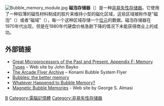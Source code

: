 [[File:Bubble_memory_module.jpg|thumb]]
{{記憶體類型}}
'''磁泡存储器'''（{{lang-en|'''Bubble memory'''}}）是一种[[非易失性存储器|非易失性存储器]]。它使用了一种较薄的磁性材料制成的胶片来维持小型的磁化区域，这些区域被称作是“磁泡”（{{lang|en|bubbles}}）或者“磁域”（{{lang|en|domains}}），每一个这种区域存储一个[[位元|位元]]的数据。磁泡存储器在1970年代出现，但是在1980年代硬盘价格急剧下降的情况下未能获得商业上的成功。

== 外部链接 ==
*[https://web.archive.org/web/20071012175019/http://jbayko.sasktelwebsite.net/cpuAppendF.html Great Microprocessors of the Past and Present. Appendix F: Memory Types] – Web site by John Bayko
*[https://web.archive.org/web/20101221181248/http://www.arcadeflyers.com/?page=flyerdb&subpage=thumbs&id=3878 The Arcade Flyer Archive] – Konami Bubble System Flyer
*[https://web.archive.org/web/20070930031657/http://www.eetonline.com/special/special_issues/millennium/milestones/bobeck.html Bubbles: the better memory]
*[http://www.dvorak.org/blog/?page_id=8249 Whatever Happened to Bubble Memory?] {{Wayback|url=http://www.dvorak.org/blog/?page_id=8249 |date=20080912140439 }}
*[http://www.almasiconsulting.com/bubbles/ Magnetic Bubble Memories] {{Wayback|url=http://www.almasiconsulting.com/bubbles/ |date=20110707114935 }} - Web site by George S. Almasi

{{Authority control}}
[[Category:存储媒体|B]]
[[Category:電腦記憶體|Category:電腦記憶體]]
[[Category:非易失性存储器|Category:非易失性存储器]]